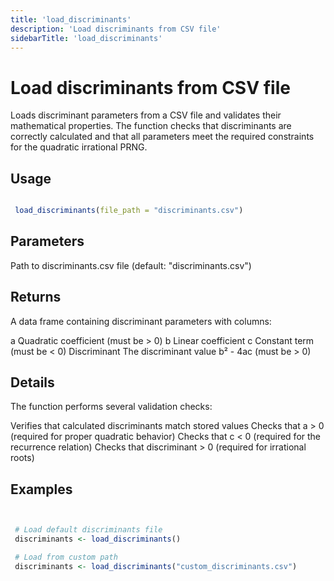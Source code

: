 ```yaml
---
title: 'load_discriminants'
description: 'Load discriminants from CSV file'
sidebarTitle: 'load_discriminants'
---
```


# Load discriminants from CSV file


 Loads discriminant parameters from a CSV file and validates their mathematical properties.
 The function checks that discriminants are correctly calculated and that all parameters
 meet the required constraints for the quadratic irrational PRNG.


## Usage

```r

 load_discriminants(file_path = "discriminants.csv")

```

## Parameters

<ParamField body="file_path" type="any">
  Path to discriminants.csv file (default: "discriminants.csv")
</ParamField>

## Returns


 A data frame containing discriminant parameters with columns:

 a Quadratic coefficient (must be > 0)
 b Linear coefficient
 c Constant term (must be < 0)
 Discriminant The discriminant value b² - 4ac (must be > 0)



## Details


 The function performs several validation checks:

  Verifies that calculated discriminants match stored values
  Checks that a > 0 (required for proper quadratic behavior)
  Checks that c < 0 (required for the recurrence relation)
  Checks that discriminant > 0 (required for irrational roots)



## Examples

```r


 # Load default discriminants file
 discriminants <- load_discriminants()

 # Load from custom path
 discriminants <- load_discriminants("custom_discriminants.csv")


```
